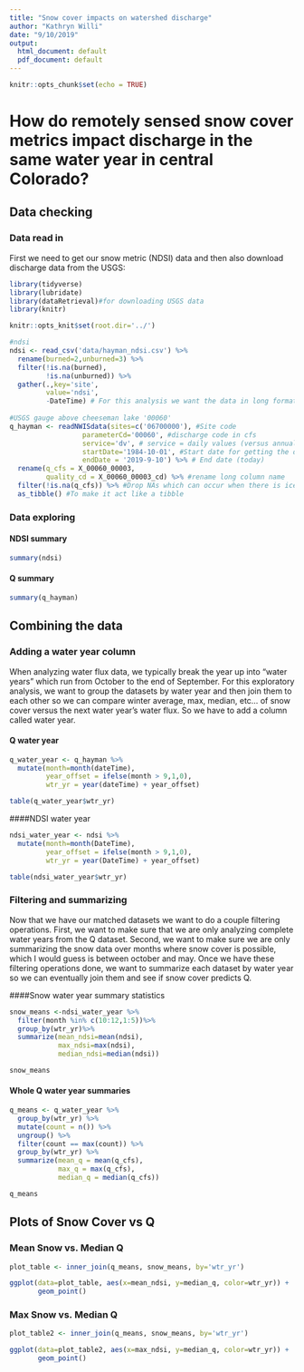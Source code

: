 ```yaml
---
title: "Snow cover impacts on watershed discharge"
author: "Kathryn Willi"
date: "9/10/2019"
output:
  html_document: default
  pdf_document: default
---
```

```r
knitr::opts_chunk$set(echo = TRUE)
```
# How do remotely sensed snow cover metrics impact discharge in the same water year in central Colorado?


## Data checking


### Data read in 


First we need to get our snow metric (NDSI) data and then also download discharge data from the USGS:

```r
library(tidyverse) 
library(lubridate)
library(dataRetrieval)#for downloading USGS data
library(knitr)

knitr::opts_knit$set(root.dir='../')

```


```r
#ndsi 
ndsi <- read_csv('data/hayman_ndsi.csv') %>%
  rename(burned=2,unburned=3) %>%
  filter(!is.na(burned),
         !is.na(unburned)) %>%
  gather(.,key='site',
         value='ndsi',
         -DateTime) # For this analysis we want the data in long format
  
#USGS gauge above cheeseman lake '00060'
q_hayman <- readNWISdata(sites=c('06700000'), #Site code 
                  parameterCd='00060', #discharge code in cfs
                  service='dv', # service = daily values (versus annual)
                  startDate='1984-10-01', #Start date for getting the data
                  endDate = '2019-9-10') %>% # End date (today) 
  rename(q_cfs = X_00060_00003,
         quality_cd = X_00060_00003_cd) %>% #rename long column name
  filter(!is.na(q_cfs)) %>% #Drop NAs which can occur when there is ice or sensor breaks
  as_tibble() #To make it act like a tibble

```

### Data exploring


#### NDSI summary

``` r
summary(ndsi)
```

#### Q summary

``` r
summary(q_hayman)
```


## Combining the data


### Adding a water year column


When analyzing water flux data, we typically break the year up into “water years” which run from October to the end of September. For this exploratory analysis, we want to group the datasets by water year and then join them to each other so we can compare winter average, max, median, etc… of snow cover versus the next water year’s water flux. So we have to add a column called water year.

#### Q water year

```r
q_water_year <- q_hayman %>%
  mutate(month=month(dateTime),
         year_offset = ifelse(month > 9,1,0),
         wtr_yr = year(dateTime) + year_offset)

table(q_water_year$wtr_yr)
```

####NDSI water year

```r
ndsi_water_year <- ndsi %>%
  mutate(month=month(DateTime),
         year_offset = ifelse(month > 9,1,0),
         wtr_yr = year(DateTime) + year_offset)

table(ndsi_water_year$wtr_yr)
```

### Filtering and summarizing

Now that we have our matched datasets we want to do a couple filtering operations. First, we want to make sure that we are only analyzing complete water years from the Q dataset. Second, we want to make sure we are only summarizing the snow data over months where snow cover is possible, which I would guess is between october and may. Once we have these filtering operations done, we want to summarize each dataset by water year so we can eventually join them and see if snow cover predicts Q.

####Snow water year summary statistics

```r
snow_means <-ndsi_water_year %>%
  filter(month %in% c(10:12,1:5))%>%
  group_by(wtr_yr)%>%
  summarize(mean_ndsi=mean(ndsi),
            max_ndsi=max(ndsi),
            median_ndsi=median(ndsi))

snow_means
```

#### Whole Q water year summaries

```r
q_means <- q_water_year %>%
  group_by(wtr_yr) %>%
  mutate(count = n()) %>%
  ungroup() %>%
  filter(count == max(count)) %>%
  group_by(wtr_yr) %>%
  summarize(mean_q = mean(q_cfs),
            max_q = max(q_cfs),
            median_q = median(q_cfs))

q_means
```

## Plots of Snow Cover vs Q

### Mean Snow vs. Median Q

```r
plot_table <- inner_join(q_means, snow_means, by='wtr_yr')

ggplot(data=plot_table, aes(x=mean_ndsi, y=median_q, color=wtr_yr)) +
       geom_point()
```

### Max Snow vs. Median Q

```r
plot_table2 <- inner_join(q_means, snow_means, by='wtr_yr')

ggplot(data=plot_table2, aes(x=max_ndsi, y=median_q, color=wtr_yr)) +
       geom_point()
```


